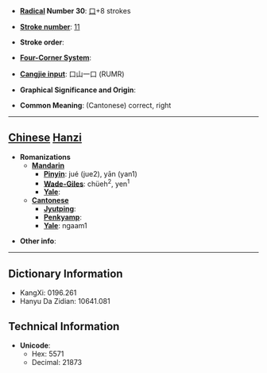 * '''[[Wiktionary:Chinese radical index| Radical]] Number 30''': [[Wiktionary:Chinese radical index 口|口]]+8 strokes

* '''[[Wiktionary:Chinese total strokes index|Stroke number]]''': [[Wiktionary:Chinese total strokes index 11|11]]

* '''Stroke order''': 

* '''[[Wiktionary:Chinese four corner index|Four-Corner System]]''': 

* '''[[Wiktionary:Chinese Cangjie index|Cangjie input]]''': 口山一口 (RUMR)

* '''Graphical Significance and Origin''': 

* '''Common Meaning''': (Cantonese) correct, right

----

== [[Chinese]] [[Hanzi]] ==

* '''Romanizations'''
** '''[[Mandarin]]'''
*** '''[[Pinyin]]''': jué (jue2), yān (yan1)
*** '''[[Wade-Giles]]''': chüeh<sup>2</sup>, yen<sup>1</sup>
*** '''[[Yale]]''': 
** '''[[Cantonese]]'''
*** '''[[Jyutping]]''':
*** '''[[Penkyamp]]''': 
*** '''[[Yale]]''': ngaam1

* '''Other info''': 

----

== Dictionary Information ==

* KangXi: 0196.261
* Hanyu Da Zidian: 10641.081

== Technical Information ==

* '''Unicode''':
** Hex: 5571
** Decimal: 21873